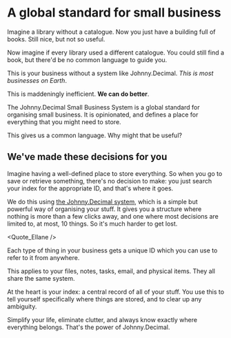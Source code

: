 
# A global standard for small business

Imagine a library without a catalogue. Now you just have a building full of books. Still nice, but not so useful.

Now imagine if every library used a different catalogue.<FootnoteRef number="1" ref="dewey" /> You could still find a book, but there'd be no common language to guide you.

This is your business without a system like Johnny.Decimal. _This is most businesses on Earth_.

This is maddeningly inefficient. **We can do better**.

The Johnny.Decimal Small Business System is a global standard for organising small business. It is opinionated,<FootnoteRef number="2" ref="opinionated" /> and defines a place for everything that you might need to store.

This gives us a common language. Why might that be useful?

## We've made these decisions for you

Imagine having a well-defined place to store everything. So when you go to save or retrieve something, there's no decision to make: you just search your index for the appropriate ID, and that's where it goes.

We do this using [the Johnny.Decimal system](https://johnnydecimal.com), which is a simple but powerful way of organising your stuff. It gives you a structure where nothing is more than a few clicks away, and one where most decisions are limited to, at most, 10 things. So it's much harder to get lost.

<Quote_Ellane />

Each type of thing in your business gets a unique ID which you can use to refer to it from anywhere.

This applies to your files, notes, tasks, email, and physical items. They all share the same system.

At the heart is your index: a central record of all of your stuff. You use this to tell yourself specifically where things are stored, and to clear up any ambiguity.

Simplify your life, eliminate clutter, and always know exactly where everything belongs. That's the power of Johnny.Decimal.
